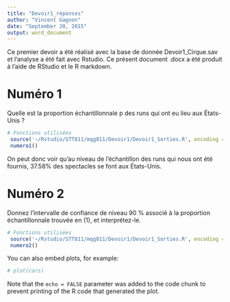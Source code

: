 ```yaml
---
title: "Devoir1_réponses"
author: "Vincent Gagnon"
date: "September 20, 2015"
output: word_document
---
```


Ce premier devoir a été réalisé avec la base de donnée Devoir1_Cirque.sav et l'analyse a été fait avec Rstudio. Ce présent document .docx a été produit à l'aide de RStudio et le R markdown. 

# Numéro 1 
Quelle est la proportion échantillonnale p des runs qui ont eu lieu aux États-Unis ?


```r
# Fonctions utilisées
 source('~/Rstudio/STT811/mqg811/Devoir1/Devoir1_Sorties.R', encoding = 'UTF-8')
 numero1()
```
On peut donc voir qu'au niveau de l'échantillon des runs qui nous ont été fournis, 37.58% des spectacles se font aux États-Unis.

# Numéro 2
Donnez l’intervalle de confiance de niveau 90 % associé à la proportion échantillonnale trouvée en (1), et interprétez-le.

```r
# Fonctions utilisées
 source('~/Rstudio/STT811/mqg811/Devoir1/Devoir1_Sorties.R', encoding = 'UTF-8')
 numero2()
```


You can also embed plots, for example:

```r
# plot(cars)
```

Note that the `echo = FALSE` parameter was added to the code chunk to prevent printing of the R code that generated the plot.

